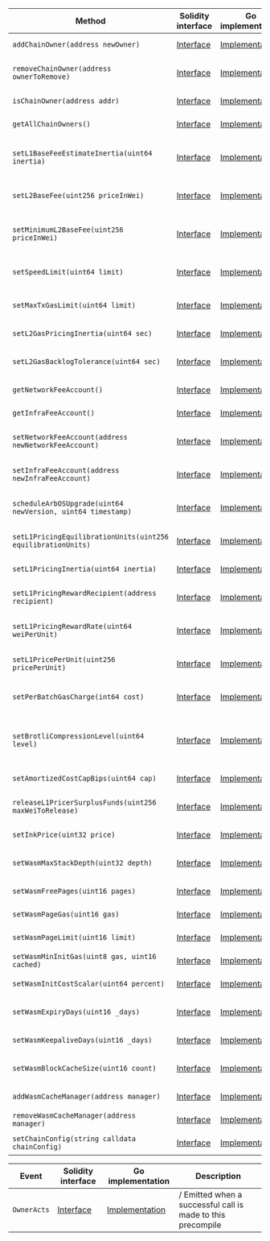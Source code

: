 <table>
  <thead>
    <tr>
      <th>Method</th>
      <th>Solidity interface</th>
      <th>Go implementation</th>
      <th>Description</th>
    </tr>
  </thead>
  <tbody>
    <tr>
      <td>
        <code>addChainOwner(address newOwner)</code>
      </td>
      <td>
        <a
          href="https://github.com/OffchainLabs/nitro-contracts/blob/b140ed63acdb53cb906ffd1fa3c36fdbd474364e/src/precompiles/ArbOwner.sol#L18"
          target="_blank"
        >
          Interface
        </a>
      </td>
      <td>
        <a
          href="https://github.com/OffchainLabs/nitro/blob/v3.3.2/precompiles/ArbOwner.go#L37"
          target="_blank"
        >
          Implementation
        </a>
      </td>
      <td>AddChainOwner adds account as a chain owner</td>
    </tr>
    <tr>
      <td>
        <code>removeChainOwner(address ownerToRemove)</code>
      </td>
      <td>
        <a
          href="https://github.com/OffchainLabs/nitro-contracts/blob/b140ed63acdb53cb906ffd1fa3c36fdbd474364e/src/precompiles/ArbOwner.sol#L21"
          target="_blank"
        >
          Interface
        </a>
      </td>
      <td>
        <a
          href="https://github.com/OffchainLabs/nitro/blob/v3.3.2/precompiles/ArbOwner.go#L42"
          target="_blank"
        >
          Implementation
        </a>
      </td>
      <td>RemoveChainOwner removes account from the list of chain owners</td>
    </tr>
    <tr>
      <td>
        <code>isChainOwner(address addr)</code>
      </td>
      <td>
        <a
          href="https://github.com/OffchainLabs/nitro-contracts/blob/b140ed63acdb53cb906ffd1fa3c36fdbd474364e/src/precompiles/ArbOwner.sol#L24"
          target="_blank"
        >
          Interface
        </a>
      </td>
      <td>
        <a
          href="https://github.com/OffchainLabs/nitro/blob/v3.3.2/precompiles/ArbOwner.go#L51"
          target="_blank"
        >
          Implementation
        </a>
      </td>
      <td>IsChainOwner checks if the account is a chain owner</td>
    </tr>
    <tr>
      <td>
        <code>getAllChainOwners()</code>
      </td>
      <td>
        <a
          href="https://github.com/OffchainLabs/nitro-contracts/blob/b140ed63acdb53cb906ffd1fa3c36fdbd474364e/src/precompiles/ArbOwner.sol#L27"
          target="_blank"
        >
          Interface
        </a>
      </td>
      <td>
        <a
          href="https://github.com/OffchainLabs/nitro/blob/v3.3.2/precompiles/ArbOwner.go#L56"
          target="_blank"
        >
          Implementation
        </a>
      </td>
      <td>GetAllChainOwners retrieves the list of chain owners</td>
    </tr>
    <tr>
      <td>
        <code>setL1BaseFeeEstimateInertia(uint64 inertia)</code>
      </td>
      <td>
        <a
          href="https://github.com/OffchainLabs/nitro-contracts/blob/b140ed63acdb53cb906ffd1fa3c36fdbd474364e/src/precompiles/ArbOwner.sol#L30"
          target="_blank"
        >
          Interface
        </a>
      </td>
      <td>
        <a
          href="https://github.com/OffchainLabs/nitro/blob/v3.3.2/precompiles/ArbOwner.go#L61"
          target="_blank"
        >
          Implementation
        </a>
      </td>
      <td>
        SetL1BaseFeeEstimateInertia sets how slowly ArbOS updates its estimate of the L1 basefee
      </td>
    </tr>
    <tr>
      <td>
        <code>setL2BaseFee(uint256 priceInWei)</code>
      </td>
      <td>
        <a
          href="https://github.com/OffchainLabs/nitro-contracts/blob/b140ed63acdb53cb906ffd1fa3c36fdbd474364e/src/precompiles/ArbOwner.sol#L33"
          target="_blank"
        >
          Interface
        </a>
      </td>
      <td>
        <a
          href="https://github.com/OffchainLabs/nitro/blob/v3.3.2/precompiles/ArbOwner.go#L66"
          target="_blank"
        >
          Implementation
        </a>
      </td>
      <td>SetL2BaseFee sets the L2 gas price directly, bypassing the pool calculus</td>
    </tr>
    <tr>
      <td>
        <code>setMinimumL2BaseFee(uint256 priceInWei)</code>
      </td>
      <td>
        <a
          href="https://github.com/OffchainLabs/nitro-contracts/blob/b140ed63acdb53cb906ffd1fa3c36fdbd474364e/src/precompiles/ArbOwner.sol#L36"
          target="_blank"
        >
          Interface
        </a>
      </td>
      <td>
        <a
          href="https://github.com/OffchainLabs/nitro/blob/v3.3.2/precompiles/ArbOwner.go#L71"
          target="_blank"
        >
          Implementation
        </a>
      </td>
      <td>SetMinimumL2BaseFee sets the minimum base fee needed for a transaction to succeed</td>
    </tr>
    <tr>
      <td>
        <code>setSpeedLimit(uint64 limit)</code>
      </td>
      <td>
        <a
          href="https://github.com/OffchainLabs/nitro-contracts/blob/b140ed63acdb53cb906ffd1fa3c36fdbd474364e/src/precompiles/ArbOwner.sol#L39"
          target="_blank"
        >
          Interface
        </a>
      </td>
      <td>
        <a
          href="https://github.com/OffchainLabs/nitro/blob/v3.3.2/precompiles/ArbOwner.go#L79"
          target="_blank"
        >
          Implementation
        </a>
      </td>
      <td>SetSpeedLimit sets the computational speed limit for the chain</td>
    </tr>
    <tr>
      <td>
        <code>setMaxTxGasLimit(uint64 limit)</code>
      </td>
      <td>
        <a
          href="https://github.com/OffchainLabs/nitro-contracts/blob/b140ed63acdb53cb906ffd1fa3c36fdbd474364e/src/precompiles/ArbOwner.sol#L42"
          target="_blank"
        >
          Interface
        </a>
      </td>
      <td>
        <a
          href="https://github.com/OffchainLabs/nitro/blob/v3.3.2/precompiles/ArbOwner.go#L84"
          target="_blank"
        >
          Implementation
        </a>
      </td>
      <td>SetMaxTxGasLimit sets the maximum size a tx (and block) can be</td>
    </tr>
    <tr>
      <td>
        <code>setL2GasPricingInertia(uint64 sec)</code>
      </td>
      <td>
        <a
          href="https://github.com/OffchainLabs/nitro-contracts/blob/b140ed63acdb53cb906ffd1fa3c36fdbd474364e/src/precompiles/ArbOwner.sol#L45"
          target="_blank"
        >
          Interface
        </a>
      </td>
      <td>
        <a
          href="https://github.com/OffchainLabs/nitro/blob/v3.3.2/precompiles/ArbOwner.go#L89"
          target="_blank"
        >
          Implementation
        </a>
      </td>
      <td>SetL2GasPricingInertia sets the L2 gas pricing inertia</td>
    </tr>
    <tr>
      <td>
        <code>setL2GasBacklogTolerance(uint64 sec)</code>
      </td>
      <td>
        <a
          href="https://github.com/OffchainLabs/nitro-contracts/blob/b140ed63acdb53cb906ffd1fa3c36fdbd474364e/src/precompiles/ArbOwner.sol#L48"
          target="_blank"
        >
          Interface
        </a>
      </td>
      <td>
        <a
          href="https://github.com/OffchainLabs/nitro/blob/v3.3.2/precompiles/ArbOwner.go#L94"
          target="_blank"
        >
          Implementation
        </a>
      </td>
      <td>SetL2GasBacklogTolerance sets the L2 gas backlog tolerance</td>
    </tr>
    <tr>
      <td>
        <code>getNetworkFeeAccount()</code>
      </td>
      <td>
        <a
          href="https://github.com/OffchainLabs/nitro-contracts/blob/b140ed63acdb53cb906ffd1fa3c36fdbd474364e/src/precompiles/ArbOwner.sol#L51"
          target="_blank"
        >
          Interface
        </a>
      </td>
      <td>
        <a
          href="https://github.com/OffchainLabs/nitro/blob/v3.3.2/precompiles/ArbOwner.go#L99"
          target="_blank"
        >
          Implementation
        </a>
      </td>
      <td>GetNetworkFeeAccount gets the network fee collector</td>
    </tr>
    <tr>
      <td>
        <code>getInfraFeeAccount()</code>
      </td>
      <td>
        <a
          href="https://github.com/OffchainLabs/nitro-contracts/blob/b140ed63acdb53cb906ffd1fa3c36fdbd474364e/src/precompiles/ArbOwner.sol#L54"
          target="_blank"
        >
          Interface
        </a>
      </td>
      <td>
        <a
          href="https://github.com/OffchainLabs/nitro/blob/v3.3.2/precompiles/ArbOwner.go#L104"
          target="_blank"
        >
          Implementation
        </a>
      </td>
      <td>GetInfraFeeAccount gets the infrastructure fee collector</td>
    </tr>
    <tr>
      <td>
        <code>setNetworkFeeAccount(address newNetworkFeeAccount)</code>
      </td>
      <td>
        <a
          href="https://github.com/OffchainLabs/nitro-contracts/blob/b140ed63acdb53cb906ffd1fa3c36fdbd474364e/src/precompiles/ArbOwner.sol#L57"
          target="_blank"
        >
          Interface
        </a>
      </td>
      <td>
        <a
          href="https://github.com/OffchainLabs/nitro/blob/v3.3.2/precompiles/ArbOwner.go#L109"
          target="_blank"
        >
          Implementation
        </a>
      </td>
      <td>SetNetworkFeeAccount sets the network fee collector to the new network fee account</td>
    </tr>
    <tr>
      <td>
        <code>setInfraFeeAccount(address newInfraFeeAccount)</code>
      </td>
      <td>
        <a
          href="https://github.com/OffchainLabs/nitro-contracts/blob/b140ed63acdb53cb906ffd1fa3c36fdbd474364e/src/precompiles/ArbOwner.sol#L60"
          target="_blank"
        >
          Interface
        </a>
      </td>
      <td>
        <a
          href="https://github.com/OffchainLabs/nitro/blob/v3.3.2/precompiles/ArbOwner.go#L114"
          target="_blank"
        >
          Implementation
        </a>
      </td>
      <td>SetInfraFeeAccount sets the infra fee collector to the new network fee account</td>
    </tr>
    <tr>
      <td>
        <code>scheduleArbOSUpgrade(uint64 newVersion, uint64 timestamp)</code>
      </td>
      <td>
        <a
          href="https://github.com/OffchainLabs/nitro-contracts/blob/b140ed63acdb53cb906ffd1fa3c36fdbd474364e/src/precompiles/ArbOwner.sol#L63"
          target="_blank"
        >
          Interface
        </a>
      </td>
      <td>
        <a
          href="https://github.com/OffchainLabs/nitro/blob/v3.3.2/precompiles/ArbOwner.go#L119"
          target="_blank"
        >
          Implementation
        </a>
      </td>
      <td>ScheduleArbOSUpgrade to the requested version at the requested timestamp</td>
    </tr>
    <tr>
      <td>
        <code>setL1PricingEquilibrationUnits(uint256 equilibrationUnits)</code>
      </td>
      <td>
        <a
          href="https://github.com/OffchainLabs/nitro-contracts/blob/b140ed63acdb53cb906ffd1fa3c36fdbd474364e/src/precompiles/ArbOwner.sol#L66"
          target="_blank"
        >
          Interface
        </a>
      </td>
      <td>
        <a
          href="https://github.com/OffchainLabs/nitro/blob/v3.3.2/precompiles/ArbOwner.go#L123"
          target="_blank"
        >
          Implementation
        </a>
      </td>
      <td>Sets equilibration units parameter for L1 price adjustment algorithm</td>
    </tr>
    <tr>
      <td>
        <code>setL1PricingInertia(uint64 inertia)</code>
      </td>
      <td>
        <a
          href="https://github.com/OffchainLabs/nitro-contracts/blob/b140ed63acdb53cb906ffd1fa3c36fdbd474364e/src/precompiles/ArbOwner.sol#L69"
          target="_blank"
        >
          Interface
        </a>
      </td>
      <td>
        <a
          href="https://github.com/OffchainLabs/nitro/blob/v3.3.2/precompiles/ArbOwner.go#L127"
          target="_blank"
        >
          Implementation
        </a>
      </td>
      <td>Sets inertia parameter for L1 price adjustment algorithm</td>
    </tr>
    <tr>
      <td>
        <code>setL1PricingRewardRecipient(address recipient)</code>
      </td>
      <td>
        <a
          href="https://github.com/OffchainLabs/nitro-contracts/blob/b140ed63acdb53cb906ffd1fa3c36fdbd474364e/src/precompiles/ArbOwner.sol#L72"
          target="_blank"
        >
          Interface
        </a>
      </td>
      <td>
        <a
          href="https://github.com/OffchainLabs/nitro/blob/v3.3.2/precompiles/ArbOwner.go#L131"
          target="_blank"
        >
          Implementation
        </a>
      </td>
      <td>Sets reward recipient address for L1 price adjustment algorithm</td>
    </tr>
    <tr>
      <td>
        <code>setL1PricingRewardRate(uint64 weiPerUnit)</code>
      </td>
      <td>
        <a
          href="https://github.com/OffchainLabs/nitro-contracts/blob/b140ed63acdb53cb906ffd1fa3c36fdbd474364e/src/precompiles/ArbOwner.sol#L75"
          target="_blank"
        >
          Interface
        </a>
      </td>
      <td>
        <a
          href="https://github.com/OffchainLabs/nitro/blob/v3.3.2/precompiles/ArbOwner.go#L135"
          target="_blank"
        >
          Implementation
        </a>
      </td>
      <td>Sets reward amount for L1 price adjustment algorithm, in wei per unit</td>
    </tr>
    <tr>
      <td>
        <code>setL1PricePerUnit(uint256 pricePerUnit)</code>
      </td>
      <td>
        <a
          href="https://github.com/OffchainLabs/nitro-contracts/blob/b140ed63acdb53cb906ffd1fa3c36fdbd474364e/src/precompiles/ArbOwner.sol#L78"
          target="_blank"
        >
          Interface
        </a>
      </td>
      <td>
        <a
          href="https://github.com/OffchainLabs/nitro/blob/v3.3.2/precompiles/ArbOwner.go#L139"
          target="_blank"
        >
          Implementation
        </a>
      </td>
      <td>Set how much ArbOS charges per L1 gas spent on transaction data.</td>
    </tr>
    <tr>
      <td>
        <code>setPerBatchGasCharge(int64 cost)</code>
      </td>
      <td>
        <a
          href="https://github.com/OffchainLabs/nitro-contracts/blob/b140ed63acdb53cb906ffd1fa3c36fdbd474364e/src/precompiles/ArbOwner.sol#L81"
          target="_blank"
        >
          Interface
        </a>
      </td>
      <td>
        <a
          href="https://github.com/OffchainLabs/nitro/blob/v3.3.2/precompiles/ArbOwner.go#L143"
          target="_blank"
        >
          Implementation
        </a>
      </td>
      <td>Sets the base charge (in L1 gas) attributed to each data batch in the calldata pricer</td>
    </tr>
    <tr>
      <td>
        <code>setBrotliCompressionLevel(uint64 level)</code>
      </td>
      <td>
        <a
          href="https://github.com/OffchainLabs/nitro-contracts/blob/b140ed63acdb53cb906ffd1fa3c36fdbd474364e/src/precompiles/ArbOwner.sol#L87"
          target="_blank"
        >
          Interface
        </a>
      </td>
      <td>
        <a
          href="https://github.com/OffchainLabs/nitro/blob/v3.3.2/precompiles/ArbOwner.go#L151"
          target="_blank"
        >
          Implementation
        </a>
      </td>
      <td>
        Sets the Brotli compression level used for fast compression (Available in ArbOS version 12
        with default level as 1)
      </td>
    </tr>
    <tr>
      <td>
        <code>setAmortizedCostCapBips(uint64 cap)</code>
      </td>
      <td>
        <a
          href="https://github.com/OffchainLabs/nitro-contracts/blob/b140ed63acdb53cb906ffd1fa3c36fdbd474364e/src/precompiles/ArbOwner.sol#L90"
          target="_blank"
        >
          Interface
        </a>
      </td>
      <td>
        <a
          href="https://github.com/OffchainLabs/nitro/blob/v3.3.2/precompiles/ArbOwner.go#L147"
          target="_blank"
        >
          Implementation
        </a>
      </td>
      <td>Sets the cost amortization cap in basis points</td>
    </tr>
    <tr>
      <td>
        <code>releaseL1PricerSurplusFunds(uint256 maxWeiToRelease)</code>
      </td>
      <td>
        <a
          href="https://github.com/OffchainLabs/nitro-contracts/blob/b140ed63acdb53cb906ffd1fa3c36fdbd474364e/src/precompiles/ArbOwner.sol#L93"
          target="_blank"
        >
          Interface
        </a>
      </td>
      <td>
        <a
          href="https://github.com/OffchainLabs/nitro/blob/v3.3.2/precompiles/ArbOwner.go#L155"
          target="_blank"
        >
          Implementation
        </a>
      </td>
      <td>Releases surplus funds from L1PricerFundsPoolAddress for use</td>
    </tr>
    <tr>
      <td>
        <code>setInkPrice(uint32 price)</code>
      </td>
      <td>
        <a
          href="https://github.com/OffchainLabs/nitro-contracts/blob/b140ed63acdb53cb906ffd1fa3c36fdbd474364e/src/precompiles/ArbOwner.sol#L97"
          target="_blank"
        >
          Interface
        </a>
      </td>
      <td>
        <a
          href="https://github.com/OffchainLabs/nitro/blob/v3.3.2/precompiles/ArbOwner.go#L176"
          target="_blank"
        >
          Implementation
        </a>
      </td>
      <td>Sets the amount of ink 1 gas buys</td>
    </tr>
    <tr>
      <td>
        <code>setWasmMaxStackDepth(uint32 depth)</code>
      </td>
      <td>
        <a
          href="https://github.com/OffchainLabs/nitro-contracts/blob/b140ed63acdb53cb906ffd1fa3c36fdbd474364e/src/precompiles/ArbOwner.sol#L100"
          target="_blank"
        >
          Interface
        </a>
      </td>
      <td>
        <a
          href="https://github.com/OffchainLabs/nitro/blob/v3.3.2/precompiles/ArbOwner.go#L190"
          target="_blank"
        >
          Implementation
        </a>
      </td>
      <td>Sets the maximum depth (in wasm words) a wasm stack may grow</td>
    </tr>
    <tr>
      <td>
        <code>setWasmFreePages(uint16 pages)</code>
      </td>
      <td>
        <a
          href="https://github.com/OffchainLabs/nitro-contracts/blob/b140ed63acdb53cb906ffd1fa3c36fdbd474364e/src/precompiles/ArbOwner.sol#L103"
          target="_blank"
        >
          Interface
        </a>
      </td>
      <td>
        <a
          href="https://github.com/OffchainLabs/nitro/blob/v3.3.2/precompiles/ArbOwner.go#L200"
          target="_blank"
        >
          Implementation
        </a>
      </td>
      <td>Gets the number of free wasm pages a tx gets</td>
    </tr>
    <tr>
      <td>
        <code>setWasmPageGas(uint16 gas)</code>
      </td>
      <td>
        <a
          href="https://github.com/OffchainLabs/nitro-contracts/blob/b140ed63acdb53cb906ffd1fa3c36fdbd474364e/src/precompiles/ArbOwner.sol#L106"
          target="_blank"
        >
          Interface
        </a>
      </td>
      <td>
        <a
          href="https://github.com/OffchainLabs/nitro/blob/v3.3.2/precompiles/ArbOwner.go#L210"
          target="_blank"
        >
          Implementation
        </a>
      </td>
      <td>Sets the base cost of each additional wasm page</td>
    </tr>
    <tr>
      <td>
        <code>setWasmPageLimit(uint16 limit)</code>
      </td>
      <td>
        <a
          href="https://github.com/OffchainLabs/nitro-contracts/blob/b140ed63acdb53cb906ffd1fa3c36fdbd474364e/src/precompiles/ArbOwner.sol#L109"
          target="_blank"
        >
          Interface
        </a>
      </td>
      <td>
        <a
          href="https://github.com/OffchainLabs/nitro/blob/v3.3.2/precompiles/ArbOwner.go#L220"
          target="_blank"
        >
          Implementation
        </a>
      </td>
      <td>Sets the initial number of pages a wasm may allocate</td>
    </tr>
    <tr>
      <td>
        <code>setWasmMinInitGas(uint8 gas, uint16 cached)</code>
      </td>
      <td>
        <a
          href="https://github.com/OffchainLabs/nitro-contracts/blob/b140ed63acdb53cb906ffd1fa3c36fdbd474364e/src/precompiles/ArbOwner.sol#L114"
          target="_blank"
        >
          Interface
        </a>
      </td>
      <td>
        <a
          href="https://github.com/OffchainLabs/nitro/blob/v3.3.2/precompiles/ArbOwner.go#L230"
          target="_blank"
        >
          Implementation
        </a>
      </td>
      <td>Sets the minimum costs to invoke a program</td>
    </tr>
    <tr>
      <td>
        <code>setWasmInitCostScalar(uint64 percent)</code>
      </td>
      <td>
        <a
          href="https://github.com/OffchainLabs/nitro-contracts/blob/b140ed63acdb53cb906ffd1fa3c36fdbd474364e/src/precompiles/ArbOwner.sol#L118"
          target="_blank"
        >
          Interface
        </a>
      </td>
      <td>
        <a
          href="https://github.com/OffchainLabs/nitro/blob/v3.3.2/precompiles/ArbOwner.go#L241"
          target="_blank"
        >
          Implementation
        </a>
      </td>
      <td>Sets the linear adjustment made to program init costs</td>
    </tr>
    <tr>
      <td>
        <code>setWasmExpiryDays(uint16 _days)</code>
      </td>
      <td>
        <a
          href="https://github.com/OffchainLabs/nitro-contracts/blob/b140ed63acdb53cb906ffd1fa3c36fdbd474364e/src/precompiles/ArbOwner.sol#L121"
          target="_blank"
        >
          Interface
        </a>
      </td>
      <td>
        <a
          href="https://github.com/OffchainLabs/nitro/blob/v3.3.2/precompiles/ArbOwner.go#L251"
          target="_blank"
        >
          Implementation
        </a>
      </td>
      <td>Sets the number of days after which programs deactivate</td>
    </tr>
    <tr>
      <td>
        <code>setWasmKeepaliveDays(uint16 _days)</code>
      </td>
      <td>
        <a
          href="https://github.com/OffchainLabs/nitro-contracts/blob/b140ed63acdb53cb906ffd1fa3c36fdbd474364e/src/precompiles/ArbOwner.sol#L124"
          target="_blank"
        >
          Interface
        </a>
      </td>
      <td>
        <a
          href="https://github.com/OffchainLabs/nitro/blob/v3.3.2/precompiles/ArbOwner.go#L261"
          target="_blank"
        >
          Implementation
        </a>
      </td>
      <td>Sets the age a program must be to perform a keepalive</td>
    </tr>
    <tr>
      <td>
        <code>setWasmBlockCacheSize(uint16 count)</code>
      </td>
      <td>
        <a
          href="https://github.com/OffchainLabs/nitro-contracts/blob/b140ed63acdb53cb906ffd1fa3c36fdbd474364e/src/precompiles/ArbOwner.sol#L127"
          target="_blank"
        >
          Interface
        </a>
      </td>
      <td>
        <a
          href="https://github.com/OffchainLabs/nitro/blob/v3.3.2/precompiles/ArbOwner.go#L271"
          target="_blank"
        >
          Implementation
        </a>
      </td>
      <td>Sets the number of extra programs ArbOS caches during a given block</td>
    </tr>
    <tr>
      <td>
        <code>addWasmCacheManager(address manager)</code>
      </td>
      <td>
        <a
          href="https://github.com/OffchainLabs/nitro-contracts/blob/b140ed63acdb53cb906ffd1fa3c36fdbd474364e/src/precompiles/ArbOwner.sol#L130"
          target="_blank"
        >
          Interface
        </a>
      </td>
      <td>
        <a
          href="https://github.com/OffchainLabs/nitro/blob/v3.3.2/precompiles/ArbOwner.go#L281"
          target="_blank"
        >
          Implementation
        </a>
      </td>
      <td>Adds account as a wasm cache manager</td>
    </tr>
    <tr>
      <td>
        <code>removeWasmCacheManager(address manager)</code>
      </td>
      <td>
        <a
          href="https://github.com/OffchainLabs/nitro-contracts/blob/b140ed63acdb53cb906ffd1fa3c36fdbd474364e/src/precompiles/ArbOwner.sol#L133"
          target="_blank"
        >
          Interface
        </a>
      </td>
      <td>
        <a
          href="https://github.com/OffchainLabs/nitro/blob/v3.3.2/precompiles/ArbOwner.go#L286"
          target="_blank"
        >
          Implementation
        </a>
      </td>
      <td>Removes account from the list of wasm cache managers</td>
    </tr>
    <tr>
      <td>
        <code>setChainConfig(string calldata chainConfig)</code>
      </td>
      <td>
        <a
          href="https://github.com/OffchainLabs/nitro-contracts/blob/b140ed63acdb53cb906ffd1fa3c36fdbd474364e/src/precompiles/ArbOwner.sol#L136"
          target="_blank"
        >
          Interface
        </a>
      </td>
      <td>
        <a
          href="https://github.com/OffchainLabs/nitro/blob/v3.3.2/precompiles/ArbOwner.go#L298"
          target="_blank"
        >
          Implementation
        </a>
      </td>
      <td>Sets serialized chain config in ArbOS state</td>
    </tr>
  </tbody>
</table>
<table>
  <thead>
    <tr>
      <th>Event</th>
      <th>Solidity interface</th>
      <th>Go implementation</th>
      <th>Description</th>
    </tr>
  </thead>
  <tbody>
    <tr>
      <td>
        <code>OwnerActs</code>
      </td>
      <td>
        <a
          href="https://github.com/OffchainLabs/nitro-contracts/blob/b140ed63acdb53cb906ffd1fa3c36fdbd474364e/src/precompiles/ArbOwner.sol#L139"
          target="_blank"
        >
          Interface
        </a>
      </td>
      <td>
        <a
          href="https://github.com/OffchainLabs/nitro/blob/v3.3.2/precompiles/ArbOwner.go#L0"
          target="_blank"
        >
          Implementation
        </a>
      </td>
      <td>/ Emitted when a successful call is made to this precompile</td>
    </tr>
  </tbody>
</table>
